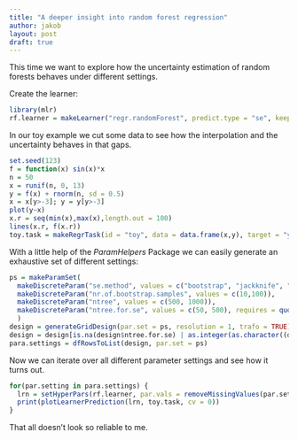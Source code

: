 ```yaml
---
title: "A deeper insight into random forest regression"
author: jakob
layout: post
draft: true
---
```


This time we want to explore how the uncertainty estimation of random forests behaves under different settings.

<!--more-->

Create the learner:
```r
library(mlr)
rf.learner = makeLearner("regr.randomForest", predict.type = "se", keep.inbag = TRUE)
```

In our toy example we cut some data to see how the interpolation and the uncertainty behaves in that gaps.
```r
set.seed(123)
f = function(x) sin(x)*x
n = 50
x = runif(n, 0, 13)
y = f(x) + rnorm(n, sd = 0.5)
x = x[y>-3]; y = y[y>-3]
plot(y~x)
x.r = seq(min(x),max(x),length.out = 100)
lines(x.r, f(x.r))
toy.task = makeRegrTask(id = "toy", data = data.frame(x,y), target = "y")
```

With a little help of the *ParamHelpers* Package we can easily generate an exhaustive set of different settings:
```r
ps = makeParamSet(
  makeDiscreteParam("se.method", values = c("bootstrap", "jackknife", "noisy.bootstrap")),
  makeDiscreteParam("nr.of.bootstrap.samples", values = c(10,100)),
  makeDiscreteParam("ntree", values = c(500, 1000)),
  makeDiscreteParam("ntree.for.se", values = c(50, 500), requires = quote(se.method == "noisy.bootstrap"))
  )
design = generateGridDesign(par.set = ps, resolution = 1, trafo = TRUE) 
design = design[is.na(design$ntree.for.se) | as.integer(as.character((design$ntree.for.se))) < as.integer(as.character((design$ntree))),]
para.settings = dfRowsToList(design, par.set = ps)
```
Now we can iterate over all different parameter settings and see how it turns out.
```r
for(par.setting in para.settings) {
  lrn = setHyperPars(rf.learner, par.vals = removeMissingValues(par.setting))
  print(plotLearnerPrediction(lrn, toy.task, cv = 0))
}
```
That all doesn't look so reliable to me.
